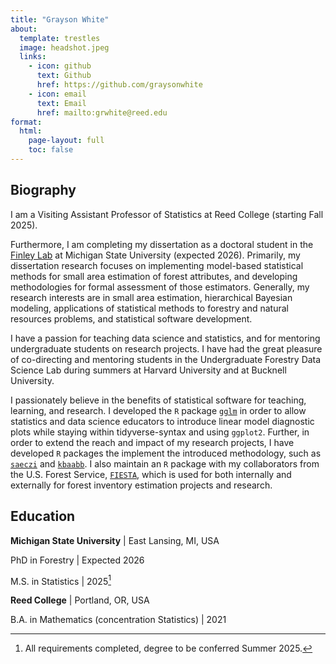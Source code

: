 ```yaml
---
title: "Grayson White"
about:
  template: trestles
  image: headshot.jpeg
  links:
    - icon: github
      text: Github
      href: https://github.com/graysonwhite
    - icon: email
      text: Email
      href: mailto:grwhite@reed.edu
format:
  html:
    page-layout: full
    toc: false
---
```


## Biography

I am a Visiting Assistant Professor of Statistics at Reed College (starting Fall 2025). 

Furthermore, I am completing my dissertation as a doctoral student in the [Finley Lab](https://www.finley-lab.com) at Michigan State University (expected 2026). Primarily, my dissertation research focuses on implementing model-based statistical methods for small area estimation of forest attributes, and developing methodologies for formal assessment of those estimators. Generally, my research interests are in small area estimation, hierarchical Bayesian modeling, applications of statistical methods to forestry and natural resources problems, and statistical software development. 

I have a passion for teaching data science and statistics, and for mentoring undergraduate students on research projects. I have had the great pleasure of co-directing and mentoring students in the Undergraduate Forestry Data Science Lab during summers at Harvard University and at Bucknell University. 

I passionately believe in the benefits of statistical software for teaching, learning, and research. I developed the `R` package [`gglm`](https://CRAN.R-project.org/package=gglm) in order to allow statistics and data science educators to introduce linear model diagnostic plots while staying within tidyverse-syntax and using `ggplot2`. Further, in order to extend the reach and impact of my research projects, I have developed `R` packages the implement the introduced methodology, such as [`saeczi`](https://CRAN.R-project.org/package=saeczi) and [`kbaabb`](https://github.com/graysonwhite/kbaabb/). I also maintain an `R` package with my collaborators from the U.S. Forest Service, [`FIESTA`](https://CRAN.R-project.org/package=FIESTA), which is used for both internally and externally for forest inventory estimation projects and research.

## Education

**Michigan State University** | East Lansing, MI, USA

PhD in Forestry | Expected 2026

M.S. in Statistics | 2025[^*]

**Reed College** | Portland, OR, USA

B.A. in Mathematics (concentration Statistics) | 2021


[^*]: All requirements completed, degree to be conferred Summer 2025. 
